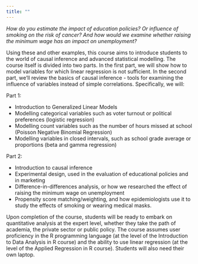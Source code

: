 ```yaml
---
title: ""
---
```


*How do you estimate the impact of education policies? Or influence of smoking on the risk of cancer? And how would we examine whether raising the minimum wage has an impact on unemployment?*

Using these and other examples, this course aims to introduce students to the world of causal inference and advanced statistical modelling. The course itself is divided into two parts. In the first part, we will show how to model variables for which linear regression is not sufficient. In the second part, we'll review the basics of causal inference - tools for examining the influence of variables instead of simple correlations. Specifically, we will:

Part 1:

-   Introduction to Generalized Linear Models\
-   Modelling categorical variables such as voter turnout or political preferences (logistic regression)\
-   Modelling count variables such as the number of hours missed at school (Poisson Negative Binomial Regression)\
-   Modelling variables in closed intervals, such as school grade average or proportions (beta and gamma regression)

Part 2:

-   Introduction to causal inference\
-   Experimental design, used in the evaluation of educational policies and in marketing\
-   Difference-in-differences analysis, or how we researched the effect of raising the minimum wage on unemployment\
-   Propensity score matching/weighting, and how epidemiologists use it to study the effects of smoking or wearing medical masks.

Upon completion of the course, students will be ready to embark on quantitative analysis at the expert level, whether they take the path of academia, the private sector or public policy. The course assumes user proficiency in the R programming language (at the level of the Introduction to Data Analysis in R course) and the ability to use linear regression (at the level of the Applied Regression in R course). Students will also need their own laptop.
